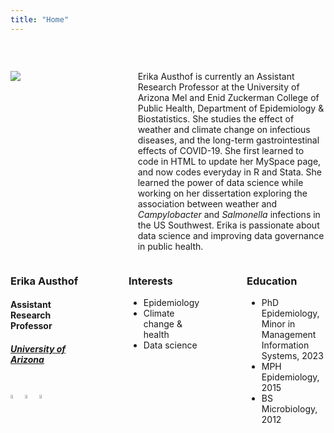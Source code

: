 ```yaml
---
title: "Home"
---
```


<br>

::: columns
::: {.column width="30%"}
![](./images/Headshot_round.png)
:::

::: {.column width="5%"}
<br>
:::

::: {.column width="65%"}
Erika Austhof is currently an Assistant Research Professor at the University of Arizona Mel and Enid Zuckerman College of Public Health, Department of Epidemiology & Biostatistics. She studies the effect of weather and climate change on infectious diseases, and the long-term gastrointestinal effects of COVID-19. She first learned to code in HTML to update her MySpace page, and now codes everyday in R and Stata. She learned the power of data science while working on her dissertation exploring the association between weather and *Campylobacter* and *Salmonella* infections in the US Southwest. Erika is passionate about data science and improving data governance in public health.
:::
:::




::: columns
::: {.column width="30%"}
### **Erika Austhof**
#### Assistant Research Professor
##### [University of Arizona](https://publichealth.arizona.edu/directory/erika-austhof)
<br>
[![](./images/scholar.png){width=15%}](https://scholar.google.com/citations?user=s8k_vCsAAAAJ&hl=en)
[![](./images/github.png){width=15%}](https://github.com/austhofe)
[![](./images/linkedin.png){width=15%}](https://www.linkedin.com/in/epierika/)
:::

::: {.column width="5%"}
<br>
:::

::: {.column width="30%"}
### Interests
-   Epidemiology
-   Climate change & health
-   Data science
:::

::: {.column width="5%"}
<br>
:::

::: {.column width="30%"}
### Education
-   PhD Epidemiology, Minor in Management Information Systems, 2023
-   MPH Epidemiology, 2015
-   BS Microbiology, 2012
:::
:::
